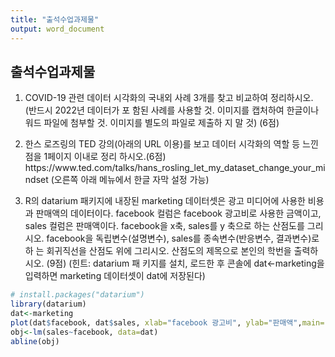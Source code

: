 ```yaml
---
title: "출석수업과제물"
output: word_document
---
```


## 출석수업과제물

1.	COVID-19 관련 데이터 시각화의 국내외 사례 3개를 찾고 비교하여 정리하시오. (반드시 2022년 데이터가 포 함된 사례를 사용할 것. 이미지를 캡처하여 한글이나 워드 파일에 첨부할 것. 이미지를 별도의 파일로 제출하 지 말 것) (6점) 

2.	한스 로즈링의 TED 강의(아래의 URL 이용)를 보고 데이터 시각화의 역할 등 느낀 점을 1페이지 이내로 정리 하시오.(6점) https://www.ted.com/talks/hans_rosling_let_my_dataset_change_your_mindset (오른쪽 아래 메뉴에서 한글 자막 설정 가능) 


3.	R의 datarium 패키지에 내장된 marketing 데이터셋은 광고 미디어에 사용한 비용과 판매액의 데이터이다. facebook 컬럼은 facebook 광고비로 사용한 금액이고, sales 컬럼은 판매액이다. facebook을 x축, sales를 y 축으로 하는 산점도를 그리시오. facebook을 독립변수(설명변수), sales를 종속변수(반응변수, 결과변수)로 하 는 회귀직선을 산점도 위에 그리시오. 산점도의 제목으로 본인의 학번을 출력하시오. (9점) (힌트: datarium 패 키지를 설치, 로드한 후 콘솔에 dat<-marketing을 입력하면 marketing 데이터셋이 dat에 저장된다) 
```r
# install.packages("datarium")
library(datarium)
dat<-marketing
plot(dat$facebook, dat$sales, xlab="facebook 광고비", ylab="판매액",main="202135-368864")
obj<-lm(sales~facebook, data=dat)
abline(obj)
```

